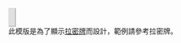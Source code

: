 <span style="border: 0.2em solid; border-color: #DDDDDD #BBBBBB #BBBBBB #DDDDDD; background-color: #E0E0E0; padding: 0.2em 0.4em 1em 0.4em; color: {{{2|#000000}}};">'''{{{1|1}}}'''</span><noinclude>

此模版是為了顯示[[拉密牌]]而設計，範例請參考拉密牌。

</noinclude>